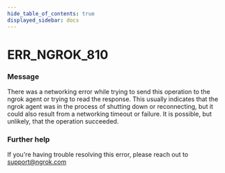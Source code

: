 ```yaml
---
hide_table_of_contents: true
displayed_sidebar: docs
---
```



# ERR_NGROK_810

### Message

There was a networking error while trying to send this operation to the ngrok agent or trying to read the response. This usually indicates that the ngrok agent was in the process of shutting down or reconnecting, but it could also result from a networking timeout or failure. It is possible, but unlikely, that the operation succeeded.

### Further help

If you're having trouble resolving this error, please reach out to [support@ngrok.com](mailto:support@ngrok.com?subject=Help%20with%20ERR_NGROK_810)

<ErrorDetails error="err_ngrok_810" />
